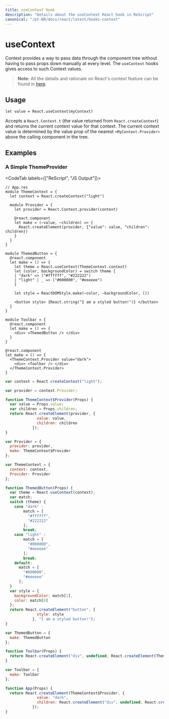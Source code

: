 ```yaml
---
title: useContext Hook
description: "Details about the useContext React hook in ReScript"
canonical: "/pt-BR/docs/react/latest/hooks-context"
---
```


# useContext

<Intro>

Context provides a way to pass data through the component tree without having to pass props down manually at every level. The `useContext` hooks gives access to such Context values.

</Intro>

> **Note:** All the details and rationale on React's context feature can be found in [here](./context).

## Usage

```res
let value = React.useContext(myContext)
```

Accepts a `React.Context.t` (the value returned from `React.createContext`) and returns the current context value for that context. The current context value is determined by the value prop of the nearest `<MyContext.Provider>` above the calling component in the tree.


## Examples

### A Simple ThemeProvider


<CodeTab labels={["ReScript", "JS Output"]}>

```res
// App.res
module ThemeContext = {
  let context = React.createContext("light")

  module Provider = {
    let provider = React.Context.provider(context)

    @react.component
    let make = (~value, ~children) => {
      React.createElement(provider, {"value": value, "children": children})
    }
  }
}

module ThemedButton = {
  @react.component
  let make = () => {
    let theme = React.useContext(ThemeContext.context)
    let (color, backgroundColor) = switch theme {
    | "dark" => ("#ffffff", "#222222")
    | "light" | _ => ("#000000", "#eeeeee")
    }

    let style = ReactDOMStyle.make(~color, ~backgroundColor, ())

    <button style> {React.string("I am a styled button!")} </button>
  }
}

module Toolbar = {
  @react.component
  let make = () => {
    <div> <ThemedButton /> </div>
  }
}

@react.component
let make = () => {
  <ThemeContext.Provider value="dark">
    <div> <Toolbar /> </div>
  </ThemeContext.Provider>
}
```
```js
var context = React.createContext("light");

var provider = context.Provider;

function ThemeContext$Provider(Props) {
  var value = Props.value;
  var children = Props.children;
  return React.createElement(provider, {
              value: value,
              children: children
            });
}

var Provider = {
  provider: provider,
  make: ThemeContext$Provider
};

var ThemeContext = {
  context: context,
  Provider: Provider
};

function ThemedButton(Props) {
  var theme = React.useContext(context);
  var match;
  switch (theme) {
    case "dark" :
        match = [
          "#ffffff",
          "#222222"
        ];
        break;
    case "light" :
        match = [
          "#000000",
          "#eeeeee"
        ];
        break;
    default:
      match = [
        "#000000",
        "#eeeeee"
      ];
  }
  var style = {
    backgroundColor: match[1],
    color: match[0]
  };
  return React.createElement("button", {
              style: style
            }, "I am a styled button!");
}

var ThemedButton = {
  make: ThemedButton
};

function Toolbar(Props) {
  return React.createElement("div", undefined, React.createElement(ThemedButton, {}));
}

var Toolbar = {
  make: Toolbar
};

function App(Props) {
  return React.createElement(ThemeContext$Provider, {
              value: "dark",
              children: React.createElement("div", undefined, React.createElement(Toolbar, {}))
            });
}
```

</CodeTab>
